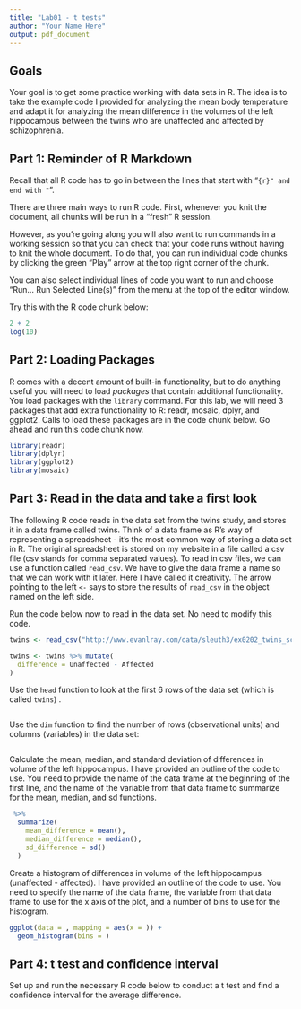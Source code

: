 ```yaml
---
title: "Lab01 - t tests"
author: "Your Name Here"
output: pdf_document
---
```


## Goals

Your goal is to get some practice working with data sets in R.  The idea is to take the example code I provided for analyzing the mean body temperature and adapt it for analyzing the mean difference in the volumes of the left hippocampus between the twins who are unaffected and affected by schizophrenia.

## Part 1: Reminder of R Markdown

Recall that all R code has to go in between the lines that start with "```{r}" and end with "```".

There are three main ways to run R code.  First, whenever you knit the document, all chunks will be run in a "fresh" R session.

However, as you're going along you will also want to run commands in a working session so that you can check that your code runs without having to knit the whole document.  To do that, you can run individual code chunks by clicking the green "Play" arrow at the top right corner of the chunk.

You can also select individual lines of code you want to run and choose "Run... Run Selected Line(s)" from the menu at the top of the editor window.

Try this with the R code chunk below:

```r
2 + 2
log(10)
```

## Part 2: Loading Packages

R comes with a decent amount of built-in functionality, but to do anything useful you will need to load *packages* that contain additional functionality.  You load packages with the `library` command.  For this lab, we will need 3 packages that add extra functionality to R: readr, mosaic, dplyr, and ggplot2.  Calls to load these packages are in the code chunk below.  Go ahead and run this code chunk now.

```r
library(readr)
library(dplyr)
library(ggplot2)
library(mosaic)
```

## Part 3: Read in the data and take a first look

The following R code reads in the data set from the twins study, and stores it in a data frame called twins.  Think of a data frame as R's way of representing a spreadsheet - it's the most common way of storing a data set in R.  The original spreadsheet is stored on my website in a file called a csv file (csv stands for comma separated values).  To read in csv files, we can use a function called `read_csv`.  We have to give the data frame a name so that we can work with it later.  Here I have called it creativity.  The arrow pointing to the left `<-` says to store the results of `read_csv` in the object named on the left side.

Run the code below now to read in the data set.  No need to modify this code.

```r
twins <- read_csv("http://www.evanlray.com/data/sleuth3/ex0202_twins_schizophrenia.csv")

twins <- twins %>% mutate(
  difference = Unaffected - Affected
)
```

Use the `head` function to look at the first 6 rows of the data set (which is called `twins`) .

```r

```

Use the `dim` function to find the number of rows (observational units) and columns (variables) in the data set:

```r

```

Calculate the mean, median, and standard deviation of differences in volume of the left hippocampus.  I have provided an outline of the code to use.  You need to provide the name of the data frame at the beginning of the first line, and the name of the variable from that data frame to summarize for the mean, median, and sd functions.

```r
 %>%
  summarize(
    mean_difference = mean(),
    median_difference = median(),
    sd_difference = sd()
  )
```

Create a histogram of differences in volume of the left hippocampus (unaffected - affected).  I have provided an outline of the code to use.  You need to specify the name of the data frame, the variable from that data frame to use for the x axis of the plot, and a number of bins to use for the histogram.

```r
ggplot(data = , mapping = aes(x = )) +
  geom_histogram(bins = )
```

## Part 4: t test and confidence interval

Set up and run the necessary R code below to conduct a t test and find a confidence interval for the average difference.

```r

```
